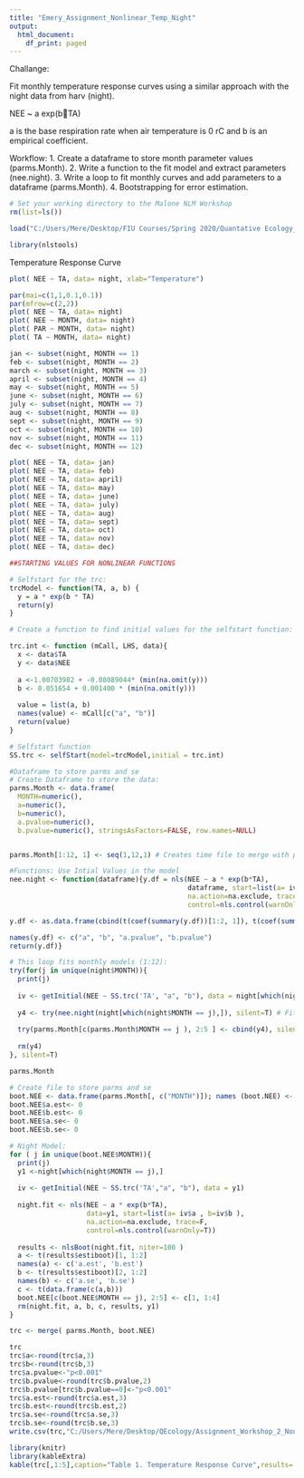 ```yaml
---
title: "Emery_Assignment_Nonlinear_Temp_Night"
output:
  html_document:
    df_print: paged
---
```

Challange:

Fit monthly temperature response curves using a similar approach with the night data from harv (night).

NEE ~ a exp(bTA)

a is the base respiration rate when air temperature is 0 rC and b is an empirical coefficient.

Workflow:
1. Create a dataframe to store month parameter values (parms.Month).
2. Write a function to the fit model and extract parameters (nee.night).
3. Write a loop to fit monthly curves and add parameters to a dataframe (parms.Month).
4. Bootstrapping for error estimation.



```r
# Set your working directory to the Malone NLM Workshop
rm(list=ls())

load("C:/Users/Mere/Desktop/FIU Courses/Spring 2020/Quantative Ecology_WS/Nonlinear/NLM_Workshop.RData")

library(nlstools)
```

Temperature Response Curve

```r
plot( NEE ~ TA, data= night, xlab="Temperature")
```
```r
par(mai=c(1,1,0.1,0.1))
par(mfrow=c(2,2))
plot( NEE ~ TA, data= night)
plot( NEE ~ MONTH, data= night)
plot( PAR ~ MONTH, data= night)
plot( TA ~ MONTH, data= night)

jan <- subset(night, MONTH == 1)
feb <- subset(night, MONTH == 2)
march <- subset(night, MONTH == 3)
april <- subset(night, MONTH == 4)
may <- subset(night, MONTH == 5)
june <- subset(night, MONTH == 6)
july <- subset(night, MONTH == 7)
aug <- subset(night, MONTH == 8)
sept <- subset(night, MONTH == 9)
oct <- subset(night, MONTH == 10)
nov <- subset(night, MONTH == 11)
dec <- subset(night, MONTH == 12)

plot( NEE ~ TA, data= jan)
plot( NEE ~ TA, data= feb)
plot( NEE ~ TA, data= april)
plot( NEE ~ TA, data= may)
plot( NEE ~ TA, data= june)
plot( NEE ~ TA, data= july)
plot( NEE ~ TA, data= aug)
plot( NEE ~ TA, data= sept)
plot( NEE ~ TA, data= oct)
plot( NEE ~ TA, data= nov)
plot( NEE ~ TA, data= dec)


```

```r
##STARTING VALUES FOR NONLINEAR FUNCTIONS

# Selfstart for the trc:
trcModel <- function(TA, a, b) {
  y = a * exp(b * TA)
  return(y)
}
```


```r
# Create a function to find initial values for the selfstart function:

trc.int <- function (mCall, LHS, data){
  x <- data$TA
  y <- data$NEE
 
  a <-1.00703982 + -0.08089044* (min(na.omit(y)))
  b <- 0.051654 + 0.001400 * (min(na.omit(y)))
 
  value = list(a, b)
  names(value) <- mCall[c("a", "b")]
  return(value)
}
```


```r
# Selfstart function
SS.trc <- selfStart(model=trcModel,initial = trc.int)
```


```r
#Dataframe to store parms and se
# Create Dataframe to store the data:
parms.Month <- data.frame(
  MONTH=numeric(),
  a=numeric(),
  b=numeric(), 
  a.pvalue=numeric(),
  b.pvalue=numeric(), stringsAsFactors=FALSE, row.names=NULL)


parms.Month[1:12, 1] <- seq(1,12,1) # Creates time file to merge with parm file:

```


```r
#Functions: Use Intial Values in the model
nee.night <- function(dataframe){y.df = nls(NEE ~ a * exp(b*TA), 
                                            dataframe, start=list(a= iv$a , b=iv$b ),
                                            na.action=na.exclude, trace=F,
                                            control=nls.control(warnOnly=T))

y.df <- as.data.frame(cbind(t(coef(summary(y.df))[1:2, 1]), t(coef(summary(y.df)) [1:2, 4])))

names(y.df) <- c("a", "b", "a.pvalue", "b.pvalue")                      
return(y.df)}
```


```r
# This loop fits monthly models (1:12):
try(for(j in unique(night$MONTH)){
  print(j)
  
  iv <- getInitial(NEE ~ SS.trc('TA', "a", "b"), data = night[which(night$MONTH == j),]) 
  
  y4 <- try(nee.night(night[which(night$MONTH == j),]), silent=T) # Fit night model
  
  try(parms.Month[c(parms.Month$MONTH == j ), 2:5 ] <- cbind(y4), silent=T)
  
  rm(y4)
}, silent=T)

parms.Month
```
```r
# Create file to store parms and se
boot.NEE <- data.frame(parms.Month[, c("MONTH")]); names (boot.NEE) <- "MONTH"
boot.NEE$a.est<- 0
boot.NEE$b.est<- 0
boot.NEE$a.se<- 0
boot.NEE$b.se<- 0
```


```r
# Night Model:
for ( j in unique(boot.NEE$MONTH)){
  print(j)
  y1 <-night[which(night$MONTH == j),]
  
  iv <- getInitial(NEE ~ SS.trc('TA',"a", "b"), data = y1) 
  
  night.fit <- nls(NEE ~ a * exp(b*TA), 
                   data=y1, start=list(a= iv$a , b=iv$b ),
                   na.action=na.exclude, trace=F,
                   control=nls.control(warnOnly=T))
  
  results <- nlsBoot(night.fit, niter=100 )
  a <- t(results$estiboot)[1, 1:2]
  names(a) <- c('a.est', 'b.est')
  b <- t(results$estiboot)[2, 1:2]
  names(b) <- c('a.se', 'b.se')
  c <- t(data.frame(c(a,b)))
  boot.NEE[c(boot.NEE$MONTH == j), 2:5] <- c[1, 1:4]
  rm(night.fit, a, b, c, results, y1)
}
```


```r
trc <- merge( parms.Month, boot.NEE)

trc
trc$a<-round(trc$a,3)
trc$b<-round(trc$b,3)
trc$a.pvalue<-"p<0.001"
trc$b.pvalue<-round(trc$b.pvalue,2)
trc$b.pvalue[trc$b.pvalue==0]<-"p<0.001"
trc$a.est<-round(trc$a.est,3)
trc$b.est<-round(trc$b.est,2)
trc$a.se<-round(trc$a.se,3)
trc$b.se<-round(trc$b.se,3)
write.csv(trc,"C:/Users/Mere/Desktop/QEcology/Assignment_Workshop_2_Nonlinear-models_files\\Temp_Resp_Curve.csv",row.names = F)
```

```r
library(knitr)
library(kableExtra)
kable(trc[,1:5],caption="Table 1. Temperature Response Curve",results='asis')


```

